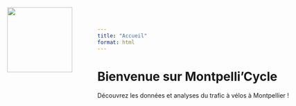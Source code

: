 ```yaml
---
title: "Accueil"
format: html
---
```



![ ](images/logo.png){style="position: absolute; top: 20px; left: 20px; width: 150px; height: auto;"}


# Bienvenue sur Montpelli'Cycle

Découvrez les données et analyses du trafic à vélos à Montpellier !